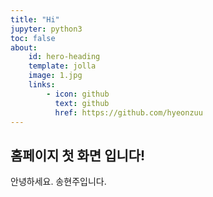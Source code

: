 ```yaml
---
title: "Hi"
jupyter: python3
toc: false
about:
    id: hero-heading
    template: jolla
    image: 1.jpg
    links:
        - icon: github
          text: github
          href: https://github.com/hyeonzuu
---
```



## 홈페이지 첫 화면 입니다!


안녕하세요. 송현주입니다.



